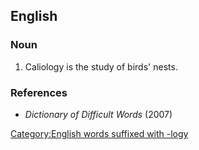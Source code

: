 ==English==

===Noun===
{{en-noun|-}}

# Caliology is the study of birds' nests.

===References===
* ''Dictionary of Difficult Words'' (2007)

[[Category:English words suffixed with -logy]]